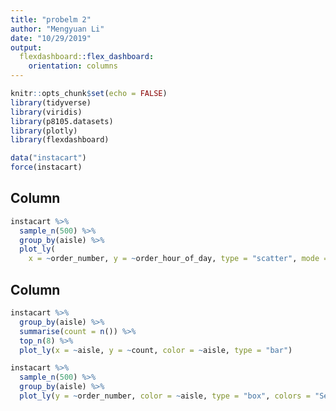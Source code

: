 ```yaml
---
title: "probelm 2"
author: "Mengyuan Li"
date: "10/29/2019"
output:  
  flexdashboard::flex_dashboard:
    orientation: columns
---
```




```r
knitr::opts_chunk$set(echo = FALSE)
library(tidyverse)
library(viridis)
library(p8105.datasets)
library(plotly)
library(flexdashboard)

data("instacart")
force(instacart)
```

Column
-----------------------------------------------------------------------

```r
instacart %>%
  sample_n(500) %>% 
  group_by(aisle) %>%
  plot_ly(
    x = ~order_number, y = ~order_hour_of_day, type = "scatter", mode = "markers", color = ~aisle, alpha = 0.5)
```

Column
-----------------------------------------------------------------------

```r
instacart %>%
  group_by(aisle) %>%
  summarise(count = n()) %>%
  top_n(8) %>% 
  plot_ly(x = ~aisle, y = ~count, color = ~aisle, type = "bar")

```


```r
instacart %>% 
  sample_n(500) %>%
  group_by(aisle) %>%
  plot_ly(y = ~order_number, color = ~aisle, type = "box", colors = "Set1")
```

